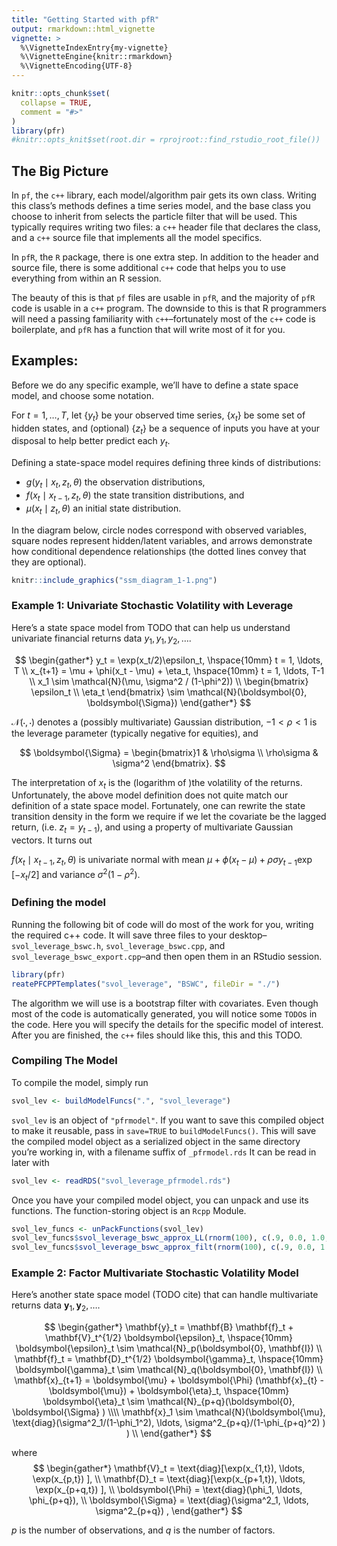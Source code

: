 ```yaml
---
title: "Getting Started with pfR"
output: rmarkdown::html_vignette
vignette: >
  %\VignetteIndexEntry{my-vignette}
  %\VignetteEngine{knitr::rmarkdown}
  %\VignetteEncoding{UTF-8}
---
```


```r
knitr::opts_chunk$set(
  collapse = TRUE,
  comment = "#>"
)
library(pfr)
#knitr::opts_knit$set(root.dir = rprojroot::find_rstudio_root_file())
```



## The Big Picture

In `pf`, the `c++` library, each model/algorithm pair gets its own class. Writing this class's methods defines a time series model, and the base class you choose to inherit from selects the particle filter that will be used. This typically requires writing two files: a `c++` header file that declares the class, and a `c++` source file that implements all the model specifics. 

In `pfR`, the `R` package, there is one extra step. In addition to the header and source file, there is some additional `c++` code that helps you to use everything from within an R session. 

The beauty of this is that `pf` files are usable in `pfR`, and the majority of `pfR` code is usable in a `c++` program. The downside to this is that R programmers will need a passing familiarity with `c++`--fortunately most of the `c++` code is boilerplate, and `pfR` has a function that will write most of it for you. 


## Examples:

Before we do any specific example, we'll have to define a state space model, and choose some notation. 

For $t =1, \ldots, T$, let $\{y_t\}$ be your observed time series, $\{x_t\}$ be some set of hidden states, and (optional) $\{z_t\}$ be a sequence of inputs you have at your disposal to help better predict each $y_t$. 

Defining a state-space model requires defining three kinds of distributions: 

 - $g(y_t \mid x_t, z_t, \theta)$ the observation distributions,
 - $f(x_t \mid x_{t-1}, z_t, \theta)$ the state transition distributions, and 
 - $\mu(x_t \mid z_t, \theta)$ an initial state distribution.


In the diagram below, circle nodes correspond with observed variables, square nodes represent hidden/latent variables, and arrows demonstrate how conditional dependence relationships (the dotted lines convey that they are optional).

```r
knitr::include_graphics("ssm_diagram_1-1.png")
```


### Example 1: Univariate Stochastic Volatility with Leverage


Here's a state space model from TODO that can help us understand univariate financial returns data $y_1, y_1, y_2, \ldots$. 

$$
\begin{gather*}
y_t = \exp(x_t/2)\epsilon_t, \hspace{10mm} t = 1, \ldots, T \\
  x_{t+1} = \mu + \phi(x_t - \mu) + \eta_t, \hspace{10mm} t = 1, \ldots, T-1 \\
x_1 \sim \mathcal{N}(\mu, \sigma^2 / (1-\phi^2)) \\
\begin{bmatrix}
\epsilon_t \\
\eta_t
\end{bmatrix}
\sim 
\mathcal{N}(\boldsymbol{0}, \boldsymbol{\Sigma})
\end{gather*}
$$

$\mathcal{N}(\cdot, \cdot)$ denotes a (possibly multivariate) Gaussian distribution, $-1 < \rho < 1$ is the leverage parameter (typically  negative for equities), and 

$$
\boldsymbol{\Sigma} = \begin{bmatrix}1  & \rho\sigma \\ \rho\sigma & \sigma^2 \end{bmatrix}.
$$
  
The interpretation of $x_t$ is the (logarithm of )the volatility of the returns. Unfortunately, the above model definition does not quite match our definition of a state space model. Fortunately, one can rewrite the state transition density in the form we require if we let the covariate be the lagged return, (i.e. $z_t = y_{t-1}$), and using a property of multivariate Gaussian vectors. It turns out

<!-- $$ -->
<!-- \begin{bmatrix} -->
<!-- x_{t+1} \\ -->
<!-- y_t -->
<!-- \end{bmatrix} -->
<!-- \mid -->
<!-- x_t -->
<!-- \sim -->
<!-- \mathcal{N} -->
<!-- \left( -->
<!-- \begin{bmatrix} -->
<!-- \mu + \phi(x_t - \mu)\\ -->
<!-- 0 -->
<!-- \end{bmatrix}, -->
<!-- \begin{bmatrix} -->
<!-- \sigma^2 & \exp[x_t/2]\rho\sigma^2 \\ -->
<!-- \exp[x_t/2]\rho\sigma^2 & \exp[x_t] -->
<!-- \end{bmatrix} -->
<!-- \right) -->
<!-- $$ -->
<!-- means -->



$f(x_t \mid x_{t-1}, z_t, \theta)$ is univariate normal with mean $\mu + \phi(x_t - \mu) + \rho\sigma y_{t-1}\exp[-x_t/2]$ and  variance $\sigma^2(1 - \rho^2)$.


### Defining the model

Running the following bit of code will do most of the work for you, writing the required c++ code. It will save three files to your desktop--`svol_leverage_bswc.h`, `svol_leverage_bswc.cpp`, and `svol_leverage_bswc_export.cpp`--and then open them in an RStudio session. 

```r
library(pfr)
reatePFCPPTemplates("svol_leverage", "BSWC", fileDir = "./")
```

The algorithm we will use is a bootstrap filter with covariates. Even though most of the code is automatically generated, you will notice some `TODO`s in the code. Here you will specify the details for the specific model of interest. After you are finished, the `c++` files should like this, this and this TODO.

### Compiling The Model

To compile the model, simply run


```r
svol_lev <- buildModelFuncs(".", "svol_leverage")
```

`svol_lev` is an object of `"pfrmodel"`. If you want to save this compiled object to make it reusable, pass in `save=TRUE` to `buildModelFuncs()`. This will save the compiled model object as a serialized object in the same directory you're working in, with a filename suffix of  `_pfrmodel.rds` It can be read in later with


```r
svol_lev <- readRDS("svol_leverage_pfrmodel.rds")
```

Once you have your compiled model object, you can unpack and use its functions. The function-storing object is an `Rcpp` Module. 

```r
svol_lev_funcs <- unPackFunctions(svol_lev)
svol_lev_funcs$svol_leverage_bswc_approx_LL(rnorm(100), c(.9, 0.0, 1.0, -.2))
svol_lev_funcs$svol_leverage_bswc_approx_filt(rnorm(100), c(.9, 0.0, 1.0, -.2))
```




### Example 2: Factor Multivariate Stochastic Volatility Model


Here's another state space model (TODO cite) that can handle multivariate returns data $\mathbf{y}_1, \mathbf{y}_2, \ldots$. 

$$
\begin{gather*}
\mathbf{y}_t = \mathbf{B} \mathbf{f}_t + \mathbf{V}_t^{1/2} \boldsymbol{\epsilon}_t, \hspace{10mm} \boldsymbol{\epsilon}_t \sim \mathcal{N}_p(\boldsymbol{0}, \mathbf{I}) \\
\mathbf{f}_t =  \mathbf{D}_t^{1/2} \boldsymbol{\gamma}_t, \hspace{10mm} \boldsymbol{\gamma}_t \sim \mathcal{N}_q(\boldsymbol{0}, \mathbf{I}) \\
\mathbf{x}_{t+1} = \boldsymbol{\mu} + \boldsymbol{\Phi} (\mathbf{x}_{t} - \boldsymbol{\mu}) + \boldsymbol{\eta}_t,  \hspace{10mm} \boldsymbol{\eta}_t \sim \mathcal{N}_{p+q}(\boldsymbol{0}, \boldsymbol{\Sigma} ) \\\\
\mathbf{x}_1 \sim \mathcal{N}(\boldsymbol{\mu},  \text{diag}(\sigma^2_1/(1-\phi_1^2), \ldots, \sigma^2_{p+q}/(1-\phi_{p+q}^2)  ) ) \\
\end{gather*}
$$

where
$$
\begin{gather*}
\mathbf{V}_t = \text{diag}[\exp(x_{1,t}), \ldots, \exp(x_{p,t}) ], \\
\mathbf{D}_t = \text{diag}[\exp(x_{p+1,t}), \ldots, \exp(x_{p+q,t}) ], \\
\boldsymbol{\Phi} = \text{diag}(\phi_1, \ldots, \phi_{p+q}), \\
\boldsymbol{\Sigma} = \text{diag}(\sigma^2_1, \ldots, \sigma^2_{p+q}) ,
\end{gather*}
$$

$p$ is the number of observations, and $q$ is the number of factors.

